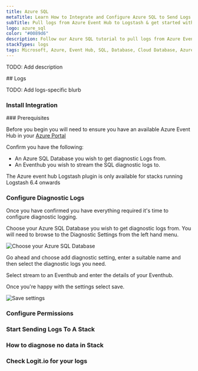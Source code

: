 ```yaml
---
title: Azure SQL
metaTitle: Learn How to Integrate and Configure Azure SQL to Send Logs
subTitle: Pull logs from Azure Event Hub to Logstash & get started with Azure application logging
logo: azure_sql
color: "#0089d6"
description: Follow our Azure SQL tutorial to pull logs from Azure Event Hub to Logstash and begin with Azure Application logging.
stackTypes: logs
tags: Microsoft, Azure, Event Hub, SQL, Database, Cloud Database, Azure Sql
---
```


TODO: Add description

<Steps>
  ## Logs

  TODO: Add logs-specific blurb
  
  ### Install Integration
  <InstallIntegration/>
  ### Prerequisites

  Before you begin you will need to ensure you have an available Azure Event Hub in your [Azure Portal](https://portal.azure.com/)

  Confirm you have the following:
  - An Azure SQL Database you wish to get diagnostic Logs from.
  - An Eventhub you wish to stream the SQL diagnostic logs to.

  <Callout type="info">
    The Azure event hub Logstash plugin is only available for stacks running Logstash 6.4 onwards
  </Callout>

  ### Configure Diagnostic Logs

  Once you have confirmed you have everything required it's time to configure diagnostic logging.

  Choose your Azure SQL Database you wish to get diagnostic logs from. You will need to browse to the Diagnostic Settings from the left hand menu.

  ![Choose your Azure SQL Database](@/images/integrations/azure/sql/creatediagnostic01.png)

  Go ahead and choose add diagnostic setting, enter a suitable name and then select the diagnostic logs you need.

  Select stream to an Eventhub and enter the details of your Eventhub.

  Once you're happy with the settings select save.

  ![Save settings](@/images/integrations/azure/sql/creatediagnostic02.png)

  ### Configure Permissions

  <AzureConfiguration />

  ### Start Sending Logs To A Stack

  <AzureInput stackType="logs" utmMedium="logs" utmCampaign="azuresql" type="azure_sql" />

  ### How to diagnose no data in Stack

  <DiagnoseNoData />

  ### Check Logit.io for your logs

  <LaunchStack utmMedium="logs" utmCampaign="azuresql" source="azure_sql" />

</Steps>